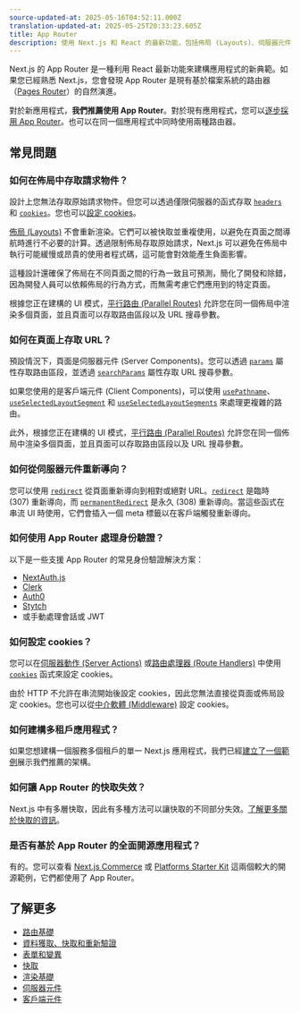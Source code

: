 ```yaml
---
source-updated-at: 2025-05-16T04:52:11.000Z
translation-updated-at: 2025-05-25T20:33:23.605Z
title: App Router
description: 使用 Next.js 和 React 的最新功能，包括佈局 (Layouts)、伺服器元件 (Server Components)、Suspense 等，來體驗全新的 App Router。
---
```


Next.js 的 App Router 是一種利用 React 最新功能來建構應用程式的新典範。如果您已經熟悉 Next.js，您會發現 App Router 是現有基於檔案系統的路由器（[Pages Router](/docs/pages)）的自然演進。

對於新應用程式，**我們推薦使用 App Router**。對於現有應用程式，您可以[逐步採用 App Router](/docs/app/building-your-application/upgrading/app-router-migration)。也可以在同一個應用程式中同時使用兩種路由器。

## 常見問題

### 如何在佈局中存取請求物件？

設計上您無法存取原始請求物件。但您可以透過僅限伺服器的函式存取 [`headers`](/docs/app/api-reference/functions/headers) 和 [`cookies`](/docs/app/api-reference/functions/cookies)。您也可以[設定 cookies](#how-can-i-set-cookies)。

[佈局 (Layouts)](/docs/app/building-your-application/routing/pages-and-layouts#layouts) 不會重新渲染。它們可以被快取並重複使用，以避免在頁面之間導航時進行不必要的計算。透過限制佈局存取原始請求，Next.js 可以避免在佈局中執行可能緩慢或昂貴的使用者程式碼，這可能會對效能產生負面影響。

這種設計還確保了佈局在不同頁面之間的行為一致且可預測，簡化了開發和除錯，因為開發人員可以依賴佈局的行為方式，而無需考慮它們應用到的特定頁面。

根據您正在建構的 UI 模式，[平行路由 (Parallel Routes)](/docs/app/building-your-application/routing/parallel-routes) 允許您在同一個佈局中渲染多個頁面，並且頁面可以存取路由區段以及 URL 搜尋參數。

### 如何在頁面上存取 URL？

預設情況下，頁面是伺服器元件 (Server Components)。您可以透過 [`params`](/docs/app/api-reference/file-conventions/page#params-optional) 屬性存取路由區段，並透過 [`searchParams`](/docs/app/api-reference/file-conventions/page#searchparams-optional) 屬性存取 URL 搜尋參數。

如果您使用的是客戶端元件 (Client Components)，可以使用 [`usePathname`](/docs/app/api-reference/functions/use-pathname)、[`useSelectedLayoutSegment`](/docs/app/api-reference/functions/use-selected-layout-segment) 和 [`useSelectedLayoutSegments`](/docs/app/api-reference/functions/use-selected-layout-segments) 來處理更複雜的路由。

此外，根據您正在建構的 UI 模式，[平行路由 (Parallel Routes)](/docs/app/building-your-application/routing/parallel-routes) 允許您在同一個佈局中渲染多個頁面，並且頁面可以存取路由區段以及 URL 搜尋參數。

### 如何從伺服器元件重新導向？

您可以使用 [`redirect`](/docs/app/api-reference/functions/redirect) 從頁面重新導向到相對或絕對 URL。[`redirect`](/docs/app/api-reference/functions/redirect) 是臨時 (307) 重新導向，而 [`permanentRedirect`](/docs/app/api-reference/functions/permanentRedirect) 是永久 (308) 重新導向。當這些函式在串流 UI 時使用，它們會插入一個 meta 標籤以在客戶端觸發重新導向。

### 如何使用 App Router 處理身份驗證？

以下是一些支援 App Router 的常見身份驗證解決方案：

- [NextAuth.js](https://next-auth.js.org/configuration/nextjs#in-app-router)
- [Clerk](https://clerk.com/docs/quickstarts/nextjs)
- [Auth0](https://github.com/auth0/nextjs-auth0#app-router)
- [Stytch](https://stytch.com/docs/example-apps/frontend/nextjs)
- 或手動處理會話或 JWT

### 如何設定 cookies？

您可以在[伺服器動作 (Server Actions)](/docs/app/building-your-application/data-fetching/forms-and-mutations#setting-cookies) 或[路由處理器 (Route Handlers)](/docs/app/building-your-application/routing/route-handlers) 中使用 [`cookies`](/docs/app/api-reference/functions/cookies) 函式來設定 cookies。

由於 HTTP 不允許在串流開始後設定 cookies，因此您無法直接從頁面或佈局設定 cookies。您也可以從[中介軟體 (Middleware)](/docs/app/building-your-application/routing/middleware#using-cookies) 設定 cookies。

### 如何建構多租戶應用程式？

如果您想建構一個服務多個租戶的單一 Next.js 應用程式，我們已經[建立了一個範例](https://vercel.com/templates/next.js/platforms-starter-kit)展示我們推薦的架構。

### 如何讓 App Router 的快取失效？

Next.js 中有多層快取，因此有多種方法可以讓快取的不同部分失效。[了解更多關於快取的資訊](/docs/app/building-your-application/caching)。

### 是否有基於 App Router 的全面開源應用程式？

有的。您可以查看 [Next.js Commerce](https://vercel.com/templates/next.js/nextjs-commerce) 或 [Platforms Starter Kit](https://vercel.com/templates/next.js/platforms-starter-kit) 這兩個較大的開源範例，它們都使用了 App Router。

## 了解更多

- [路由基礎](/docs/app/building-your-application/routing)
- [資料獲取、快取和重新驗證](/docs/app/building-your-application/data-fetching/fetching-caching-and-revalidating)
- [表單和變異](/docs/app/building-your-application/data-fetching/forms-and-mutations)
- [快取](/docs/app/building-your-application/caching)
- [渲染基礎](/docs/app/building-your-application/rendering)
- [伺服器元件](/docs/app/building-your-application/rendering/server-components)
- [客戶端元件](/docs/app/building-your-application/rendering/client-components)